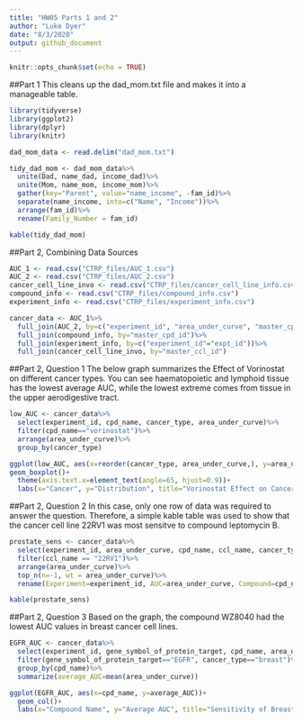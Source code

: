 ```yaml
---
title: "HW05 Parts 1 and 2"
author: "Luke Dyer"
date: "8/3/2020"
output: github_document
---
```


```r
knitr::opts_chunk$set(echo = TRUE)
```

##Part 1
This cleans up the dad_mom.txt file and makes it into a manageable table.

```r
library(tidyverse)
library(ggplot2)
library(dplyr)
library(knitr)

dad_mom_data <- read.delim("dad_mom.txt")

tidy_dad_mom <- dad_mom_data%>%
  unite(Dad, name_dad, income_dad)%>%
  unite(Mom, name_mom, income_mom)%>%
  gather(key="Parent", value="name_income", -fam_id)%>%
  separate(name_income, into=c("Name", "Income"))%>%
  arrange(fam_id)%>%
  rename(Family_Number = fam_id)

kable(tidy_dad_mom)

```

##Part 2, Combining Data Sources

```r

AUC_1 <- read.csv("CTRP_files/AUC_1.csv")
AUC_2 <- read.csv("CTRP_files/AUC_2.csv")
cancer_cell_line_invo <- read.csv("CTRP_files/cancer_cell_line_info.csv")
compound_info <- read.csv("CTRP_files/compound_info.csv")
experiment_info <- read.csv("CTRP_files/experiment_info.csv")

cancer_data <- AUC_1%>%
  full_join(AUC_2, by=c("experiment_id", "area_under_curve", "master_cpd_id"))%>%
  full_join(compound_info, by="master_cpd_id")%>%
  full_join(experiment_info, by=c("experiment_id"="expt_id"))%>%
  full_join(cancer_cell_line_invo, by="master_ccl_id")

```

##Part 2, Question 1
The below graph summarizes the Effect of Vorinostat on different cancer types. You can see haematopoietic and lymphoid tissue has the lowest average AUC, while the lowest extreme comes from tissue in the upper aerodigestive tract.

```r
low_AUC <- cancer_data%>%
  select(experiment_id, cpd_name, cancer_type, area_under_curve)%>%
  filter(cpd_name=="vorinostat")%>%
  arrange(area_under_curve)%>%
  group_by(cancer_type)

ggplot(low_AUC, aes(x=reorder(cancer_type, area_under_curve,), y=area_under_curve))+
geom_boxplot()+
  theme(axis.text.x=element_text(angle=65, hjust=0.9))+
  labs(x="Cancer", y="Distribution", title="Vorinostat Effect on Cancer Types")

```

##Part 2, Question 2
In this case, only one row of data was required to answer the question. Therefore, a simple kable table was used to show that the cancer cell line 22RV1 was most sensitve to compound leptomycin B.

```r
prostate_sens <- cancer_data%>%
  select(experiment_id, area_under_curve, cpd_name, ccl_name, cancer_type)%>%
  filter(ccl_name == "22RV1")%>%
  arrange(area_under_curve)%>%
  top_n(n=-1, wt = area_under_curve)%>%
  rename(Experiment=experiment_id, AUC=area_under_curve, Compound=cpd_name, Cell_Line=ccl_name, Cancer_Type=cancer_type)

kable(prostate_sens)
```

##Part 2, Question 3
Based on the graph, the compound WZ8040 had the lowest AUC values in breast cancer cell lines.

```r
EGFR_AUC <- cancer_data%>%
  select(experiment_id, gene_symbol_of_protein_target, cpd_name, area_under_curve, cancer_type)%>%
  filter(gene_symbol_of_protein_target=="EGFR", cancer_type=="breast")%>%
  group_by(cpd_name)%>%
  summarize(average_AUC=mean(area_under_curve))

ggplot(EGFR_AUC, aes(x=cpd_name, y=average_AUC))+
  geom_col()+
  labs(x="Compound Name", y="Average AUC", title="Sensitivity of Breast Cancer Line EGFR to Compounds")


```

